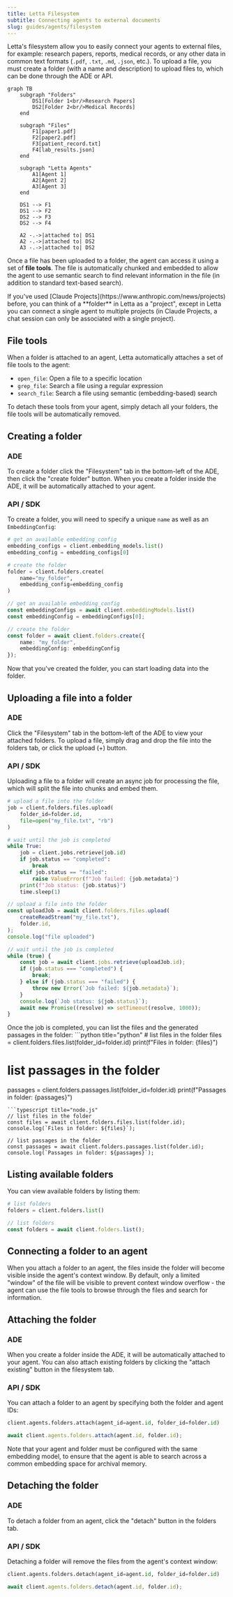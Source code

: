 ```yaml
---
title: Letta Filesystem
subtitle: Connecting agents to external documents
slug: guides/agents/filesystem
---
```


Letta's filesystem allow you to easily connect your agents to external files, for example: research papers, reports, medical records, or any other data in common text formats (`.pdf`, `.txt`, `.md`, `.json`, etc.).
To upload a file, you must create a folder (with a name and description) to upload files to, which can be done through the ADE or API.

```mermaid
graph TB
    subgraph "Folders"
        DS1[Folder 1<br/>Research Papers]
        DS2[Folder 2<br/>Medical Records]
    end

    subgraph "Files"
        F1[paper1.pdf]
        F2[paper2.pdf]
        F3[patient_record.txt]
        F4[lab_results.json]
    end

    subgraph "Letta Agents"
        A1[Agent 1]
        A2[Agent 2]
        A3[Agent 3]
    end

    DS1 --> F1
    DS1 --> F2
    DS2 --> F3
    DS2 --> F4

    A2 -.->|attached to| DS1
    A2 -.->|attached to| DS2
    A3 -.->|attached to| DS2
```

Once a file has been uploaded to a folder, the agent can access it using a set of **file tools**.
The file is automatically chunked and embedded to allow the agent to use semantic search to find relevant information in the file (in addition to standard text-based search).

<Tip>
If you've used [Claude Projects](https://www.anthropic.com/news/projects) before, you can think of a **folder** in Letta as a "project", except in Letta you can connect a single agent to multiple projects (in Claude Projects, a chat session can only be associated with a single project).
</Tip>

## File tools

When a folder is attached to an agent, Letta automatically attaches a set of file tools to the agent:
* `open_file`: Open a file to a specific location
* `grep_file`: Search a file using a regular expression
* `search_file`: Search a file using semantic (embedding-based) search

To detach these tools from your agent, simply detach all your folders, the file tools will be automatically removed.

## Creating a folder

### ADE

To create a folder click the "Filesystem" tab in the bottom-left of the ADE, then click the "create folder" button. When you create a folder inside the ADE, it will be automatically attached to your agent.

### API / SDK

To create a folder, you will need to specify a unique `name` as well as an `EmbeddingConfig`:
<CodeGroup>
```python title="python"
# get an available embedding_config
embedding_configs = client.embedding_models.list()
embedding_config = embedding_configs[0]

# create the folder
folder = client.folders.create(
    name="my_folder",
    embedding_config=embedding_config
)
```
```typescript title="node.js"
// get an available embedding_config
const embeddingConfigs = await client.embeddingModels.list()
const embeddingConfig = embeddingConfigs[0];

// create the folder
const folder = await client.folders.create({
    name: "my_folder",
    embeddingConfig: embeddingConfig
});
```
</CodeGroup>
Now that you've created the folder, you can start loading data into the folder.

## Uploading a file into a folder

### ADE

Click the "Filesystem" tab in the bottom-left of the ADE to view your attached folders.
To upload a file, simply drag and drop the file into the folders tab, or click the upload (+) button.

### API / SDK

Uploading a file to a folder will create an async job for processing the file, which will split the file into chunks and embed them.
<CodeGroup>
```python title="python"
# upload a file into the folder
job = client.folders.files.upload(
    folder_id=folder.id,
    file=open("my_file.txt", "rb")
)

# wait until the job is completed
while True:
    job = client.jobs.retrieve(job.id)
    if job.status == "completed":
        break
    elif job.status == "failed":
        raise ValueError(f"Job failed: {job.metadata}")
    print(f"Job status: {job.status}")
    time.sleep(1)
```
```typescript title="node.js"
// upload a file into the folder
const uploadJob = await client.folders.files.upload(
    createReadStream("my_file.txt"),
    folder.id,
);
console.log("file uploaded")

// wait until the job is completed
while (true) {
    const job = await client.jobs.retrieve(uploadJob.id);
    if (job.status === "completed") {
        break;
    } else if (job.status === "failed") {
        throw new Error(`Job failed: ${job.metadata}`);
    }
    console.log(`Job status: ${job.status}`);
    await new Promise((resolve) => setTimeout(resolve, 1000));
}
```
</CodeGroup>
Once the job is completed, you can list the files and the generated passages in the folder:
<CodeGroup>
```python title="python"
# list files in the folder
files = client.folders.files.list(folder_id=folder.id)
print(f"Files in folder: {files}")

# list passages in the folder
passages = client.folders.passages.list(folder_id=folder.id)
print(f"Passages in folder: {passages}")
```
```typescript title="node.js"
// list files in the folder
const files = await client.folders.files.list(folder.id);
console.log(`Files in folder: ${files}`);

// list passages in the folder
const passages = await client.folders.passages.list(folder.id);
console.log(`Passages in folder: ${passages}`);
```
</CodeGroup>

## Listing available folders
You can view available folders by listing them:
<CodeGroup>
```python title="python"
# list folders
folders = client.folders.list()
```
```typescript title="node.js"
// list folders
const folders = await client.folders.list();
```
</CodeGroup>

## Connecting a folder to an agent

When you attach a folder to an agent, the files inside the folder will become visible inside the agent's context window.
By default, only a limited "window" of the file will be visible to prevent context window overflow - the agent can use the file tools to browse through the files and search for information.

## Attaching the folder

### ADE

When you create a folder inside the ADE, it will be automatically attached to your agent.
You can also attach existing folders by clicking the "attach existing" button in the filesystem tab.

### API / SDK

You can attach a folder to an agent by specifying both the folder and agent IDs:
<CodeGroup>
```python title="python"
client.agents.folders.attach(agent_id=agent.id, folder_id=folder.id)
```
```typescript title="node.js"
await client.agents.folders.attach(agent.id, folder.id);
```
</CodeGroup>
Note that your agent and folder must be configured with the same embedding model, to ensure that the agent is able to search across a common embedding space for archival memory.

## Detaching the folder

### ADE

To detach a folder from an agent, click the "detach" button in the folders tab.

### API / SDK

Detaching a folder will remove the files from the agent's context window:
<CodeGroup>
```python title="python"
client.agents.folders.detach(agent_id=agent.id, folder_id=folder.id)
```
```typescript title="node.js"
await client.agents.folders.detach(agent.id, folder.id);
```
</CodeGroup>
